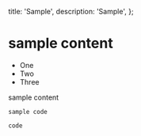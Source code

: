   title: 'Sample',
  description: 'Sample',
};

# sample content

- One
- Two
- Three

sample content

```
sample code
```

`code`

<StackBlitzEmbed
  repo='GyeongtaeGim/react-scroll-interaction-example'
  height='700px'
/>
